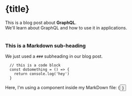 
<ArticleHead title={title} date={date} description={description} thumbnailUrl={thumbnailUrl} />

# {title}

<div>
  This is a blog post about <strong>GraphQL</strong>. <br />
  We'll learn about GraphQL and how to use it in applications.
</div>

<br />

### This is a Markdown sub-heading

We just used a `###` subheading in our blog post.

```
  // this is a code block
  const doSomething = () => {
    return console.log('hey')
  }
```

<div>Here, I'm using a component inside my MarkDown file: {<Button text={'Click me'} />}</div>

